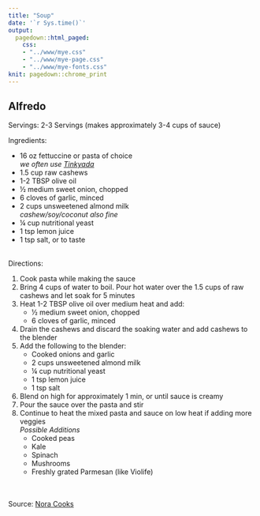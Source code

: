 ```yaml
---
title: "Soup"
date: '`r Sys.time()`'
output: 
  pagedown::html_paged:
    css: 
    - "../www/mye.css"
    - "../www/mye-page.css"
    - "../www/mye-fonts.css"
knit: pagedown::chrome_print
---
```


## Alfredo 

<span class="mh">Servings:</span> 2-3 Servings (makes approximately 3-4 cups of sauce) 
<br>

<span class="mh">Ingredients:</span>  
<div class="my2cols">
<ul>
  <li>16 oz fettuccine or pasta of choice<br><i>we often use <a href="https://www.tinkyada.com/" target = "_blank">Tinkyada</a></i></li>
  <li>1.5 cup raw cashews</li>
  <li>1-2 TBSP olive oil</li>
  <li>&frac12; medium sweet onion, chopped</li>
  <li>6 cloves of garlic, minced</li>
  <li>2 cups unsweetened almond milk<br><i>cashew/soy/coconut also fine</i></li>
  <li>&frac14; cup nutritional yeast</li>
  <li>1 tsp lemon juice</li>
  <li>1 tsp salt, or to taste</li>
</ul>
</div>
<br>
<span class="mh">Directions:</span> 
<div class="my2cols">
<ol>
  <li>Cook pasta while making the sauce</li>
  <li>Bring 4 cups of water to boil.  Pour hot water over the 1.5 cups of raw cashews and let soak for 5 minutes</li>
  <li>Heat 1-2 TBSP olive oil over medium heat and add:
    <ul>
      <li>&frac12; medium sweet onion, chopped</li>
      <li>6 cloves of garlic, minced</li>
    </ul></li>
  <li>Drain the cashews and discard the soaking water and add cashews to the blender </li>
  <li>Add the following to the blender:
    <ul>
      <li>Cooked onions and garlic</li>
      <li>2 cups unsweetened almond milk</li>
      <li>&frac14; cup nutritional yeast</li>
      <li>1 tsp lemon juice</li>
      <li>1 tsp salt</li>
    </ul></li>
  <li>Blend on high for approximately 1 min, or until sauce is creamy</li>
  <li>Pour the sauce over the pasta and stir</li>
  <li>Continue to heat the mixed pasta and sauce on low heat if adding more veggies<br>
   <i>Possible Additions</i>
   <ul> 
      <li>Cooked peas</li>
      <li>Kale</li>
      <li>Spinach</li>
      <li>Mushrooms</li>
      <li>Freshly grated Parmesan (like Violife)</li>
   </ul></li>
   <br><br>
</ol>
</div>



<span class="mh">Source:</span> <a href = "https://www.noracooks.com/vegan-alfredo-sauce/" target="_blank">Nora Cooks</a>
